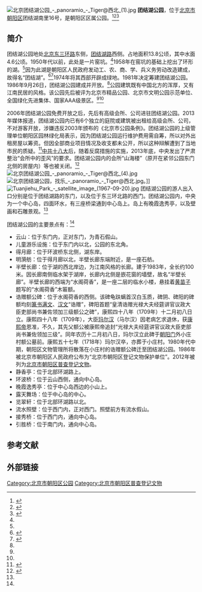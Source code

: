 [[File:北京团结湖公园_-_panoramio_-_Tiger@西北_(1).jpg|thumb]]
'''团结湖公园'''，位于[[北京市|北京市]][[朝阳区_(北京市)|朝阳区]]团结湖南里16号，是朝阳区区属公园。<ref name=zx>{{Cite web |url = http://www.bjmacp.gov.cn/qsgycx_xx.aspx?id=89 |title = 团结湖公园 |author =  |date =  |publisher = 北京市公园管理中心 |language =  |accessdate = 2017-01-07 |quote =  |archive-date = 2019-08-11 |archive-url = https://web.archive.org/web/20190811162614/http://www.bjmacp.gov.cn/qsgycx_xx.aspx?id=89 |dead-url = yes }}</ref><ref name=cy>{{Cite web|url =  http://www.bjchy.gov.cn/chaoyang/tsjq/8a24f09a2c762578012c81218c5900ca.html|title =  团结湖公园|author =  |date =  2016-09-22|publisher =  北京朝阳|language =  |accessdate =  |quote =  |archive-date =  2017-02-13|archive-url =  https://web.archive.org/web/20170213212444/http://www.bjchy.gov.cn/chaoyang/tsjq/8a24f09a2c762578012c81218c5900ca.html|dead-url =  no}}</ref><ref name=xhw>{{Cite web|url =http://www.bj.xinhuanet.com/bjpd-shenghuo/2010-03/16/content_19261677.htm|title =北京团结湖公园|author =|date =2010-03-16|publisher =新华网|language =|accessdate =|quote =|deadurl =yes|archiveurl =https://web.archive.org/web/20120511083619/http://www.bj.xinhuanet.com/bjpd-shenghuo/2010-03/16/content_19261677.htm|archivedate =2012-05-11}}</ref>

==简介==
团结湖公园地处[[北京三环路|北京东三环路]]东侧，[[团结湖路|团结湖路]]西侧。占地面积13.8公顷，其中水面4.6公顷。1950年代以前，此处是一片窑坑。<ref name=cy/>1958年在窑坑的基础上挖出了环形的湖。<ref name=cy/>因为此湖是朝阳区人民政府发动工、农、商、学、兵义务劳动改造建成，故得名“团结湖”。<ref>{{Cite web |url = http://sports.sina.com.cn/outdoor/2012-08-09/16262282.shtml |title = 环团结湖公园徒步线路介绍 |author =  |date = 2012-08-09 |publisher = 新浪 |language =  |accessdate =  |quote =  |archive-date = 2019-08-11 |archive-url = https://web.archive.org/web/20190811162612/http://sports.sina.com.cn/outdoor/2012-08-09/16262282.shtml |dead-url = no }}</ref><ref name=sanshi>{{Cite web |url = http://news.163.com/16/0913/01/C0QB2NLA00014AED.html |title = 团结湖公园开放30周年园方呼吁保护绿色家园 |author =  |date = 2016-09-13 |publisher = 网易 |language =  |accessdate =  |quote =  }}{{Dead link|date=2019年12月 |bot=InternetArchiveBot |fix-attempted=yes }}</ref>1974年将其西部开辟成绿地。1981年决定筹建团结湖公园。1986年9月26日，团结湖公园建成并开放。<ref name=cy/>公园建筑既有中国北方的浑厚，又有江南民居的风格。该公园先后被评为北京市精品公园、北京市文明公园示范单位、全国绿化先进集体、国家AAA级景区。<ref name=zx/><ref name=sanshi/>

2006年团结湖公园免费开放之后，先后有高级会所、公司进驻团结湖公园。2013年媒体报道，团结湖公园内已有6个独立的庭院或建筑被出租给高级会所、公司，不对游客开放，涉嫌违反2003年颁布的《北京市公园条例》。团结湖公园的上级管理单位朝阳区园林绿化局表示，因为团结湖公园运行维护费用需自筹，所以对外出租房屋以筹资。但因全部商业项目情况及收支都未公开，所以这种辩解遭到了当地市民的质疑。<ref>{{Cite web |url = http://politics.people.com.cn/n/2013/0411/c70731-21099456.html |title = 北京: 会所公司进驻团结湖公园 锻炼没了地公园变了味 |author =  |date = 2013-04-11 |publisher = 人民网 |language =  |accessdate =  |quote =  |archive-date = 2017-01-08 |archive-url = https://web.archive.org/web/20170108002442/http://politics.people.com.cn/n/2013/0411/c70731-21099456.html |dead-url = no }}</ref>[[中共十八大|中共十八大]]后，随着反腐措施的实施，2013年底，中央发出了严肃整治“会所中的歪风”的要求。团结湖公园内的会所“山海楼”（原开在紧邻公园东门北侧的房屋内）等也被关闭。<ref>{{Cite web |url = http://news.qq.com/a/20140123/016800.htm |title = 北京公园会所转入地下 满汉全席一桌平均五千元 |author =  |date = 2014-01-23 |publisher = 腾讯 |language =  |accessdate =  |quote =  |archive-date = 2017-01-08 |archive-url = https://web.archive.org/web/20170108012823/http://news.qq.com/a/20140123/016800.htm |dead-url = no }}</ref>
[[File:北京团结湖公园_-_panoramio_-_Tiger@西北_(4).jpg|thumb]]
[[File:北京团结湖公园，找乐_-_panoramio_-_Tiger@西北.jpg|thumb]]。]]
[[File:Tuanjiehu_Park_-_satellite_image_(1967-09-20).jpg|thumb]]
团结湖公园的游人出入口分别是位于团结湖路的东门，以及位于东三环北路的西门。团结湖公园内，中央为一个中心岛，四面环水，有三座桥梁通到中心岛上。岛上有晚霞逸秀亭，以及壁画和石雕景观。<ref name=xhw/>

团结湖公园的主要景点有：<ref name=xhw/>
*云山：位于东门内，正对东门，为青石假山。
*儿童游乐设施：位于东门内以北，公园的东北角。
*得月廊：位于环波桥东北侧，湖东岸。
*明漪舫：位于得月廊以北，半壁长廊东端附近，是一座石舫。
*半壁长廊：位于湖的西北岸边，为江南风格的长廊。建于1983年，全长约100米。因长廊南侧临水架于湖岸，长廊内北侧是嵌花窗的墙壁，故名“半壁长廊”。半壁长廊的西端为“水阁荷香”，是一座二层的临水小楼，悬挂着[[黄苗子|黄苗子]]题写的“水阁荷香”木匾额。
*诰赠额公碑：位于水阁荷香的西侧。该碑龟趺螭首汉白玉质，碑阴、碑阳的碑额均刻[[篆书|篆书]][[满文|满文]]、[[汉文|汉文]]“诰赠”，碑阳首题“皇清诰赠光禄大夫经筵讲官议政大臣吏部尚书兼佐领加三级额公之碑”，康熙四十八年（1709年）十二月初八日立。康熙四十八年（1709年），大臣[[玛尔汉|玛尔汉]]（马尔汉）因老病乞求退休，获[[康熙帝|康熙帝]]恩准，不久，其先父额公被康熙帝追封“光禄大夫经筵讲官议政大臣吏部尚书兼佐领加三级”。同年农历十二月初八日，玛尔汉立此碑于[[朝阳门|朝阳门]]外小庄村额公墓前。康熙五十七年（1718年）玛尔汉卒，亦葬于小庄村。1980年代中期，朝阳区文物管理所将散落在小庄村的诰赠额公碑迁至团结湖公园。1986年被北京市朝阳区人民政府公布为“北京市朝阳区登记文物保护单位”。2012年被列为[[北京市朝阳区普查登记文物|北京市朝阳区普查登记文物]]。
*静香亭：位于北部环湖路上。
*环波桥：位于云山西侧，通向中心岛。
*晚霞逸秀亭：位于中心岛西边的小山上。
*露天舞场：位于中心岛的中心。
*览翠轩：位于北部环湖路以北。
*流水照壁：位于西门内，正对西门。照壁前方有流水假山。
*接秀桥：位于西门内，通向中心岛。
*引胜桥：位于南门内，通向中心岛。

==参考文献==
{{Reflist|2}}

==外部链接==
{{commonscat|Tuanjiehu Park}}

[[Category:北京市朝阳区公园|Category:北京市朝阳区公园]]
[[Category:北京市朝阳区普查登记文物|Category:北京市朝阳区普查登记文物]]